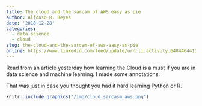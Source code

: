 ```yaml
---
title: The cloud and the sarcam of AWS easy as pie
author: Alfonso R. Reyes
date: '2018-12-28'
categories:
  - data science
  - cloud
slug: the-cloud-and-the-sarcam-of-aws-easy-as-pie
online: https://www.linkedin.com/feed/update/urn:li:activity:6484464415923105792
---
```


Read from an article yesterday how learning the Cloud is a must if you are in data science and machine learning. I made some annotations:

That was just in case you thought you had it hard learning Python or R.

```r
knitr::include_graphics("/img/cloud_sarcasm_aws.png")
```